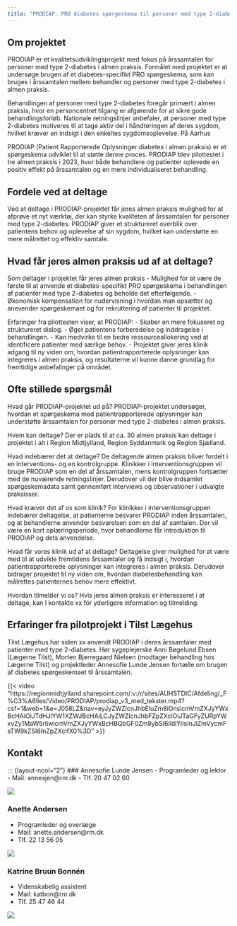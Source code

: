 ```yaml
---
title: "PRODIAP: PRO diabetes spørgeskema til personer med type 2-diabetes i almen praksis"
---
```


## Om projektet
PRODIAP er et kvalitetsudviklingsprojekt med fokus på årssamtalen for personer med type 2-diabetes i almen praksis. Formålet med projektet er at undersøge brugen af et diabetes-specifikt PRO spørgeskema, som kan bruges i årssamtalen mellem behandler og personer med type 2-diabetes i almen praksis.

Behandlingen af personer med type 2-diabetes foregår primært i almen praksis, hvor en personcentret tilgang er afgørende for at sikre gode behandlingsforløb. Nationale retningslinjer anbefaler, at personer med type 2-diabetes motiveres til at tage aktiv del i håndteringen af deres sygdom, hvilket kræver en indsigt i den enkeltes sygdomsoplevelse. På Aarhus


PRODIAP (Patient Rapporterede Oplysninger diabetes i almen praksis) er et spørgeskema udviklet til at støtte denne proces. PRODIAP blev pilottestet i tre almen praksis i 2023, hvor både behandlere og patienter oplevede en positiv effekt på årssamtalen og en mere individualiseret behandling.

## Fordele ved at deltage
Ved at deltage i PRODIAP-projektet får jeres almen praksis mulighed for at afprøve et nyt værktøj, der kan styrke kvaliteten af årssamtalen for personer med type 2-diabetes. PRODIAP giver et struktureret overblik over patientens behov og oplevelse af sin sygdom, hvilket kan understøtte en mere målrettet og effektiv samtale.

## Hvad får jeres almen praksis ud af at deltage?

Som deltager i projektet får jeres almen praksis
- Mulighed for at være de første til at anvende et diabetes-specifikt PRO spørgeskema i behandlingen af patienter med type 2-diabetes og beholde det efterfølgende.
- Økonomisk kompensation for nudervisning i hvordan man opsætter og anevender spørgeskemaet og for rekruttering af patienter til projektet.

Erfaringer fra pilottesten viser, at PRODIAP:
- Skaber en mere fokuseret og struktureret dialog.
- Øger patientens forberedelse og inddragelse i behandlingen.
- Kan medvirke til en bedre ressourceallokering ved at identificere patienter med særlige behov.
- Projektet giver jeres klinik adgang til ny viden om, hvordan patientrapporterede oplysninger kan integreres i almen praksis, og resultaterne vil kunne danne grundlag for fremtidige anbefalinger på området.

## Ofte stillede spørgsmål

Hvad går PRODIAP-projektet ud på?
PRODIAP-projektet undersøger, hvordan et spørgeskema med patientrapporterede oplysninger kan understøtte årssamtalen for personer med type 2-diabetes i almen praksis.

Hvem kan deltage?
Der er plads til at ca. 30 almen praksis kan deltage i projektet i alt i Region Midtjylland, Region Syddanmark og Region Sjælland.

Hvad indebærer det at deltage?
De deltagende almen praksis bliver fordelt i en interventions- og en kontrolgruppe. Klinikker i interventionsgruppen vil bruge PRODIAP som en del af årssamtalen, mens kontrolgruppen fortsætter med de nuværende retningslinjer. Derudover vil der blive indsamlet spørgeskemadata samt gennemført interviews og observationer i udvalgte praksisser.

Hvad kræver det af os som klinik?
For klinikker i interventionsgruppen indebærer deltagelse, at patienterne besvarer PRODIAP inden årssamtalen, og at behandlerne anvender besvarelsen som en del af samtalen. Der vil være en kort oplæringsperiode, hvor behandlerne får introduktion til PRODIAP og dets anvendelse.

Hvad får vores klinik ud af at deltage?
Deltagelse giver mulighed for at være med til at udvikle fremtidens årssamtaler og få indsigt i, hvordan patientrapporterede oplysninger kan integreres i almen praksis. Derudover bidrager projektet til ny viden om, hvordan diabetesbehandling kan målrettes patienternes behov mere effektivt.

Hvordan tilmelder vi os?
Hvis jeres almen praksis er interesseret i at deltage, kan I kontakte xx for yderligere information og tilmelding.

## Erfaringer fra pilotprojekt i Tilst Lægehus

Tilst Lægehus har siden xx anvendt PRODIAP i deres årssamtaler med patienter med type 2-diabetes. Hør sygeplejerske Anni Bøgelund Ebsen (Lægerne Tilst), Morten Bjerregaard Nielsen (modtager behandling hos Lægerne Tilst) og projektleder Annesofie Lunde Jensen fortælle om brugen af diabetes spørgeskemaet til årssamtalen.

{{< video "https://regionmidtjylland.sharepoint.com/:v:/r/sites/AUHSTDIC/Afdeling/_F%C3%A6lles/Video/PRODIAP/prodiap_v3_med_tekster.mp4?csf=1&web=1&e=J058LZ&nav=eyJyZWZlcnJhbEluZm8iOnsicmVmZXJyYWxBcHAiOiJTdHJlYW1XZWJBcHAiLCJyZWZlcnJhbFZpZXciOiJTaGFyZURpYWxvZy1MaW5rIiwicmVmZXJyYWxBcHBQbGF0Zm9ybSI6IldlYiIsInJlZmVycmFsTW9kZSI6InZpZXcifX0%3D" >}}

## Kontakt
::: {layout-ncol="2"}
### Annesofie Lunde Jensen
- Programleder og lektor
- Mail: annesjen@rm.dk
- Tlf. 20 47 02 60

![](images/annesofie_l_j_8W5A8121_farve.jpg){.profile-picture}

### Anette Andersen
-   Programleder og overlæge
-   Mail: anette.andersen@rm.dk
-   Tlf. 22 13 56 05

![](images/brug dette_Anette_Andersen_MG_9930_farve_3-2 - Kopi.jpg){.profile-picture}

### Katrine Bruun Bonnén
- Videnskabelig assistent
- Mail: katbon@rm.dk
- Tlf. 25 47 46 44

![](images/katrine b_b_8W5A8826_farve.jpg){.profile-picture}
